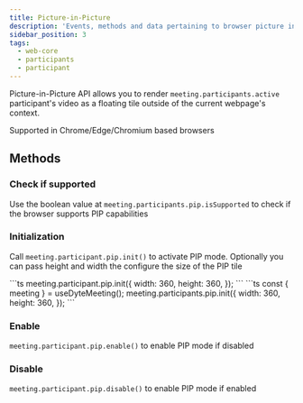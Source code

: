 ```yaml
---
title: Picture-in-Picture
description: 'Events, methods and data pertaining to browser picture in picture mode'
sidebar_position: 3
tags:
  - web-core
  - participants
  - participant
---
```


Picture-in-Picture API allows you to render `meeting.participants.active` participant's video as a floating tile outside of the current webpage's context.

Supported in Chrome/Edge/Chromium based browsers

## Methods

### Check if supported

Use the boolean value at `meeting.participants.pip.isSupported` to check if the browser supports PIP capabilities

### Initialization

Call `meeting.participant.pip.init()` to activate PIP mode. Optionally you can pass height and width the configure the size of the PIP tile

<Tabs groupId="framework" defaultValue="react">
  <TabItem value="js" label="Javascript">
  ```ts
meeting.participant.pip.init({
    width: 360,
    height: 360,
});
```
  </TabItem>
  <TabItem value="react" label="React">
  ```ts
const { meeting } = useDyteMeeting();
meeting.participants.pip.init({
    width: 360,
    height: 360,
});
```
  </TabItem>
</Tabs>

### Enable

`meeting.participant.pip.enable()` to enable PIP mode if disabled

### Disable

`meeting.participant.pip.disable()` to enable PIP mode if enabled

<head>
  <title>Web Core Picture-in-Picture</title>
</head>
